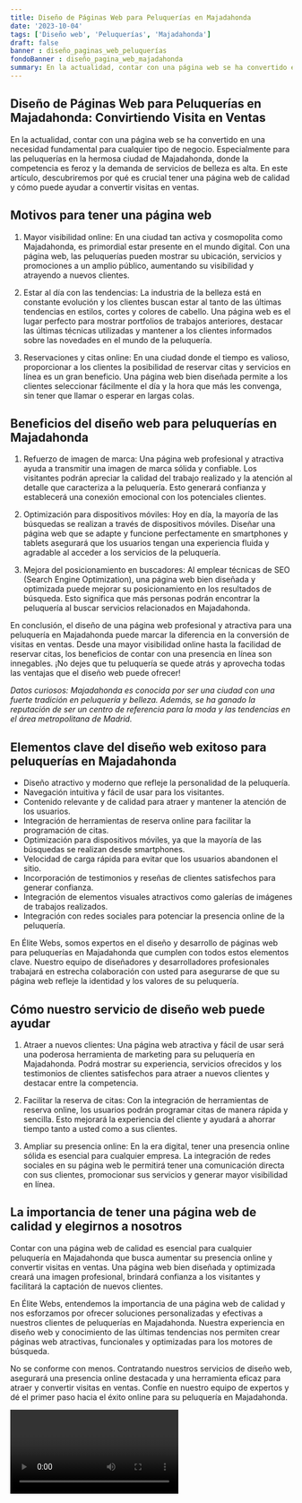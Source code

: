 ```yaml
---
title: Diseño de Páginas Web para Peluquerías en Majadahonda
date: '2023-10-04'
tags: ['Diseño web', 'Peluquerías', 'Majadahonda']
draft: false
banner : diseño_paginas_web_peluquerías
fondoBanner : diseño_pagina_web_majadahonda
summary: En la actualidad, contar con una página web se ha convertido en una necesidad fundamental para cualquier tipo de negocio. Especialmente para las peluquerías en la hermosa ciudad de Majadahonda, donde la competencia es feroz y la demanda de servicios de belleza es alta. En este artículo, descubriremos por qué es crucial tener una página web de calidad y cómo puede ayudar a convertir visitas en ventas.
---
```


## Diseño de Páginas Web para Peluquerías en Majadahonda: Convirtiendo Visita en Ventas

En la actualidad, contar con una página web se ha convertido en una necesidad fundamental para cualquier tipo de negocio. Especialmente para las peluquerías en la hermosa ciudad de Majadahonda, donde la competencia es feroz y la demanda de servicios de belleza es alta. En este artículo, descubriremos por qué es crucial tener una página web de calidad y cómo puede ayudar a convertir visitas en ventas.

## Motivos para tener una página web

1. Mayor visibilidad online: En una ciudad tan activa y cosmopolita como Majadahonda, es primordial estar presente en el mundo digital. Con una página web, las peluquerías pueden mostrar su ubicación, servicios y promociones a un amplio público, aumentando su visibilidad y atrayendo a nuevos clientes.

2. Estar al día con las tendencias: La industria de la belleza está en constante evolución y los clientes buscan estar al tanto de las últimas tendencias en estilos, cortes y colores de cabello. Una página web es el lugar perfecto para mostrar portfolios de trabajos anteriores, destacar las últimas técnicas utilizadas y mantener a los clientes informados sobre las novedades en el mundo de la peluquería.

3. Reservaciones y citas online: En una ciudad donde el tiempo es valioso, proporcionar a los clientes la posibilidad de reservar citas y servicios en línea es un gran beneficio. Una página web bien diseñada permite a los clientes seleccionar fácilmente el día y la hora que más les convenga, sin tener que llamar o esperar en largas colas.

## Beneficios del diseño web para peluquerías en Majadahonda

1. Refuerzo de imagen de marca: Una página web profesional y atractiva ayuda a transmitir una imagen de marca sólida y confiable. Los visitantes podrán apreciar la calidad del trabajo realizado y la atención al detalle que caracteriza a la peluquería. Esto generará confianza y establecerá una conexión emocional con los potenciales clientes.

2. Optimización para dispositivos móviles: Hoy en día, la mayoría de las búsquedas se realizan a través de dispositivos móviles. Diseñar una página web que se adapte y funcione perfectamente en smartphones y tablets asegurará que los usuarios tengan una experiencia fluida y agradable al acceder a los servicios de la peluquería.

3. Mejora del posicionamiento en buscadores: Al emplear técnicas de SEO (Search Engine Optimization), una página web bien diseñada y optimizada puede mejorar su posicionamiento en los resultados de búsqueda. Esto significa que más personas podrán encontrar la peluquería al buscar servicios relacionados en Majadahonda.

En conclusión, el diseño de una página web profesional y atractiva para una peluquería en Majadahonda puede marcar la diferencia en la conversión de visitas en ventas. Desde una mayor visibilidad online hasta la facilidad de reservar citas, los beneficios de contar con una presencia en línea son innegables. ¡No dejes que tu peluquería se quede atrás y aprovecha todas las ventajas que el diseño web puede ofrecer!

*Datos curiosos: Majadahonda es conocida por ser una ciudad con una fuerte tradición en peluquería y belleza. Además, se ha ganado la reputación de ser un centro de referencia para la moda y las tendencias en el área metropolitana de Madrid.*

<GifSeo />

<Cta />

## Elementos clave del diseño web exitoso para peluquerías en Majadahonda

- Diseño atractivo y moderno que refleje la personalidad de la peluquería.
- Navegación intuitiva y fácil de usar para los visitantes.
- Contenido relevante y de calidad para atraer y mantener la atención de los usuarios.
- Integración de herramientas de reserva online para facilitar la programación de citas.
- Optimización para dispositivos móviles, ya que la mayoría de las búsquedas se realizan desde smartphones.
- Velocidad de carga rápida para evitar que los usuarios abandonen el sitio.
- Incorporación de testimonios y reseñas de clientes satisfechos para generar confianza.
- Integración de elementos visuales atractivos como galerías de imágenes de trabajos realizados.
- Integración con redes sociales para potenciar la presencia online de la peluquería.

En Élite Webs, somos expertos en el diseño y desarrollo de páginas web para peluquerías en Majadahonda que cumplen con todos estos elementos clave. Nuestro equipo de diseñadores y desarrolladores profesionales trabajará en estrecha colaboración con usted para asegurarse de que su página web refleje la identidad y los valores de su peluquería.

## Cómo nuestro servicio de diseño web puede ayudar

1. Atraer a nuevos clientes: Una página web atractiva y fácil de usar será una poderosa herramienta de marketing para su peluquería en Majadahonda. Podrá mostrar su experiencia, servicios ofrecidos y los testimonios de clientes satisfechos para atraer a nuevos clientes y destacar entre la competencia.

2. Facilitar la reserva de citas: Con la integración de herramientas de reserva online, los usuarios podrán programar citas de manera rápida y sencilla. Esto mejorará la experiencia del cliente y ayudará a ahorrar tiempo tanto a usted como a sus clientes.

3. Ampliar su presencia online: En la era digital, tener una presencia online sólida es esencial para cualquier empresa. La integración de redes sociales en su página web le permitirá tener una comunicación directa con sus clientes, promocionar sus servicios y generar mayor visibilidad en línea.

## La importancia de tener una página web de calidad y elegirnos a nosotros

Contar con una página web de calidad es esencial para cualquier peluquería en Majadahonda que busca aumentar su presencia online y convertir visitas en ventas. Una página web bien diseñada y optimizada creará una imagen profesional, brindará confianza a los visitantes y facilitará la captación de nuevos clientes.

En Élite Webs, entendemos la importancia de una página web de calidad y nos esforzamos por ofrecer soluciones personalizadas y efectivas a nuestros clientes de peluquerías en Majadahonda. Nuestra experiencia en diseño web y conocimiento de las últimas tendencias nos permiten crear páginas web atractivas, funcionales y optimizadas para los motores de búsqueda.

No se conforme con menos. Contratando nuestros servicios de diseño web, asegurará una presencia online destacada y una herramienta eficaz para atraer y convertir visitas en ventas. Confíe en nuestro equipo de expertos y dé el primer paso hacia el éxito online para su peluquería en Majadahonda.

<Video />

<CtaBot job='Peluquerías' city='Majadahonda'/>

<Gmaps query='Majadahonda+españa+maps' />